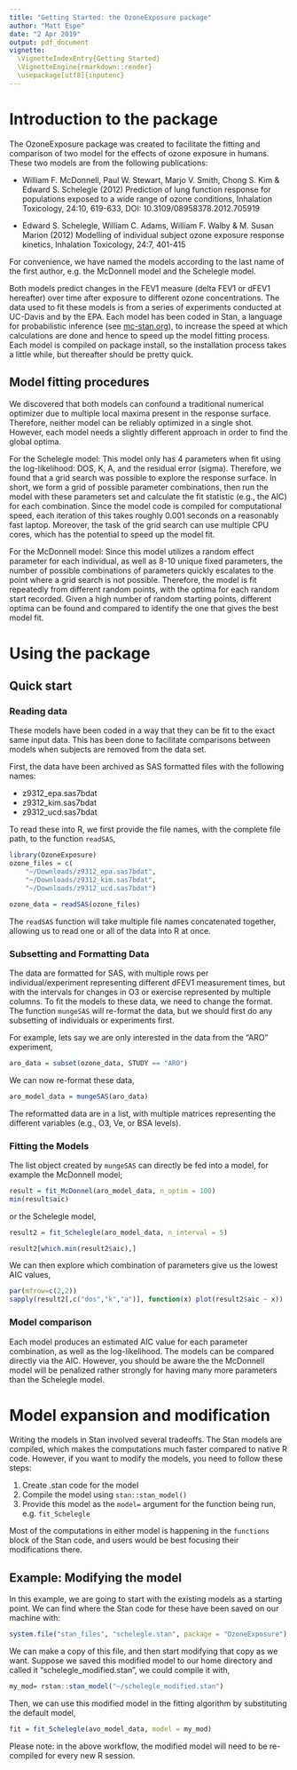 ```yaml
---
title: "Getting Started: the OzoneExposure package"
author: "Matt Espe"
date: "2 Apr 2019"
output: pdf_document
vignette: 
  \VignetteIndexEntry{Getting Started}
  \VignetteEngine{rmarkdown::render}
  \usepackage[utf8]{inputenc}
---
```


# Introduction to the package

The OzoneExposure package was created to facilitate the fitting and
comparison of two model for the effects of ozone exposure in
humans. These two models are from the following publications:

+ William F. McDonnell, Paul W. Stewart, Marjo V. Smith, Chong S. Kim
  & Edward S. Schelegle (2012) Prediction of lung function response
  for populations exposed to a wide range of ozone conditions,
  Inhalation Toxicology, 24:10, 619-633, DOI:
  10.3109/08958378.2012.705919

+ Edward S. Schelegle, William C. Adams, William F. Walby & M. Susan
  Marion (2012) Modelling of individual subject ozone exposure response
  kinetics, Inhalation Toxicology, 24:7, 401-415
  
For convenience, we have named the models according to the
last name of the first author, e.g. the McDonnell model and the
Schelegle model.

Both models predict changes in the FEV1 measure (delta FEV1 or dFEV1
hereafter) over time after exposure to different ozone
concentrations. The data used to fit these models is from a series of
experiments conducted at UC-Davis and by the EPA. Each model has been
coded in Stan, a language for probabilistic inference (see
[mc-stan.org](mc-stan.org)), to increase the speed at which
calculations are done and hence to speed up the model fitting
process. Each model is compiled on package install, so the
installation process takes a little while, but thereafter should be
pretty quick.

## Model fitting procedures

We discovered that both models can confound a traditional numerical
optimizer due to multiple local maxima present in the response
surface. Therefore, neither model can be reliably optimized in a
single shot. However, each model needs a slightly different approach in
order to find the global optima. 

For the Schelegle model: This model only has 4 parameters when fit
using the log-likelihood: DOS, K, A, and the residual error
(sigma). Therefore, we found that a grid search was possible to
explore the response surface. In short, we form a grid of possible
parameter combinations, then run the model with these parameters set
and calculate the fit statistic (e.g., the AIC) for each
combination. Since the model code is compiled for computational speed,
each iteration of this takes roughly 0.001 seconds on a reasonably
fast laptop. Moreover, the task of the grid search can use multiple
CPU cores, which has the potential to speed up the model fit.

For the McDonnell model: Since this model utilizes a random effect
parameter for each individual, as well as 8-10 unique fixed
parameters, the number of possible combinations of parameters quickly
escalates to the point where a grid search is not possible. Therefore,
the model is fit repeatedly from different random points, with the
optima for each random start recorded. Given a high number of random
starting points, different optima can be found and compared to
identify the one that gives the best model fit.

# Using the package

## Quick start

### Reading data

These models have been coded in a way that they can be fit to the
exact same input data. This has been done to facilitate comparisons
between models when subjects are removed from the data set.

First, the data have been archived as SAS formatted files with the
following names:

+ z9312_epa.sas7bdat
+ z9312_kim.sas7bdat
+ z9312_ucd.sas7bdat

To read these into R, we first provide the file names, with the
complete file path, to the function `readSAS`,

```r
library(OzoneExposure)
ozone_files = c(
    "~/Downloads/z9312_epa.sas7bdat",
    "~/Downloads/z9312_kim.sas7bdat",
    "~/Downloads/z9312_ucd.sas7bdat")

ozone_data = readSAS(ozone_files)
```

The `readSAS` function will take multiple file names concatenated
together, allowing us to read one or all of the data into R at once.

### Subsetting and Formatting Data

The data are formatted for SAS, with multiple rows per
individual/experiment representing different dFEV1 measurement times,
but with the intervals for changes in O3 or exercise represented by
multiple columns. To fit the models to these data, we need to change
the format. The function `mungeSAS`
will re-format the data, but we should first do any subsetting of
individuals or experiments first.

For example, lets say we are only interested in the data from the
"ARO" experiment,

```r
aro_data = subset(ozone_data, STUDY == "ARO")
```

We can now re-format these data,

```r
aro_model_data = mungeSAS(aro_data)
```

The reformatted data are in a list, with multiple matrices
representing the different variables (e.g., O3, Ve, or BSA
levels). 

### Fitting the Models

The list object created by `mungeSAS` can directly be fed into a
model, for example the McDonnell model;

```r
result = fit_McDonnel(aro_model_data, n_optim = 100)
min(result$aic)
```

or the Schelegle model,

```r
result2 = fit_Schelegle(aro_model_data, n_interval = 5)
```

```r
result2[which.min(result2$aic),]
```

We can then explore which combination of parameters give us the lowest
AIC values,

```r
par(mfrow=c(2,2))
sapply(result2[,c("dos","k","a")], function(x) plot(result2$aic ~ x))
```


### Model comparison

Each model produces an estimated AIC value for each parameter
combination, as well as the log-likelihood. The models can be compared
directly via the AIC. However, you should be aware the the McDonnell
model will be penalized rather strongly for having many more
parameters than the Schelegle model. 

# Model expansion and modification

Writing the models in Stan involved several tradeoffs. The Stan models
are compiled, which makes the computations much faster compared to
native R code. However, if you want to modify the models, you need to
follow these steps:

1. Create .stan code for the model
2. Compile the model using `stan::stan_model()`
3. Provide this model as the `model=` argument for the function being
   run, e.g. `fit_Schelegle`
   
Most of the computations in either model is happening in the
`functions` block of the Stan code, and users would be best focusing
their modifications there.

## Example: Modifying the model

In this example, we are going to start with the existing models as a
starting point. We can find where the Stan code for these have been
saved on our machine with:

```r
system.file("stan_files", "schelegle.stan", package = "OzoneExposure")
```

We can make a copy of this file, and then start modifying that copy as
we want. Suppose we saved this modified model to our home directory
and called it "schelegle_modified.stan", we could compile it with,

```r
my_mod= rstan::stan_model("~/schelegle_modified.stan")
```

Then, we can use this modified model in the fitting algorithm by
substituting the default model,

```r
fit = fit_Schelegle(avo_model_data, model = my_mod)
```

Please note: in the above workflow, the modified model will need to be
re-compiled for every new R session. 


